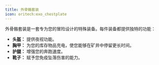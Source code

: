 ```yaml
---
title: 外骨骼套装
icon: oritech:exo_chestplate
---
```


<center>
<ModAsset location="oritech:area/exo_armor" width={512} />
</center>

外骨骼套装是一套专为您的冒险设计的特殊装备。每件装备都提供独特的功能：

- **头盔：** 提供夜视功能。
- **胸甲：** 为您的库存物品充电，使您能够在矿井中停留更长时间。
- **护腿：** 增强您的奔跑速度。
- **靴子：** 赋予您免疫坠落伤害的能力。
